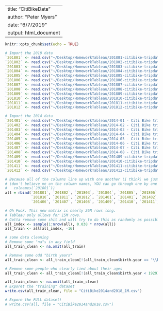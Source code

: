 
---
title: "CitiBikeData"
author: "Peter Myers"
date: "6/7/2019"
output: html_document
---

```r
knitr::opts_chunk$set(echo = TRUE)
```

```r
# Import the 2018 data
`201801` <- read.csv("~/Desktop/HomeworkTableau/201801-citibike-tripdata.csv")
`201802` <- read.csv("~/Desktop/HomeworkTableau/201802-citibike-tripdata.csv")
`201803` <- read.csv("~/Desktop/HomeworkTableau/201803-citibike-tripdata.csv")
`201804` <- read.csv("~/Desktop/HomeworkTableau/201804-citibike-tripdata.csv")
`201805` <- read.csv("~/Desktop/HomeworkTableau/201805-citibike-tripdata.csv")
`201806` <- read.csv("~/Desktop/HomeworkTableau/201806-citibike-tripdata.csv")
`201807` <- read.csv("~/Desktop/HomeworkTableau/201807-citibike-tripdata.csv")
`201808` <- read.csv("~/Desktop/HomeworkTableau/201808-citibike-tripdata.csv")
`201809` <- read.csv("~/Desktop/HomeworkTableau/201809-citibike-tripdata.csv")
`201810` <- read.csv("~/Desktop/HomeworkTableau/201810-citibike-tripdata.csv")
`201811` <- read.csv("~/Desktop/HomeworkTableau/201811-citibike-tripdata.csv")
`201812` <- read.csv("~/Desktop/HomeworkTableau/201812-citibike-tripdata.csv")

# Import the 2014 data
`201401` <- read.csv("~/Desktop/HomeworkTableau/2014-01 - Citi Bike trip data.csv")
`201402` <- read.csv("~/Desktop/HomeworkTableau/2014-02 - Citi Bike trip data.csv")
`201403` <- read.csv("~/Desktop/HomeworkTableau/2014-03 - Citi Bike trip data.csv")
`201404` <- read.csv("~/Desktop/HomeworkTableau/2014-04 - Citi Bike trip data.csv")
`201405` <- read.csv("~/Desktop/HomeworkTableau/2014-05 - Citi Bike trip data.csv")
`201406` <- read.csv("~/Desktop/HomeworkTableau/2014-06 - Citi Bike trip data.csv")
`201407` <- read.csv("~/Desktop/HomeworkTableau/2014-07 - Citi Bike trip data.csv")
`201408` <- read.csv("~/Desktop/HomeworkTableau/2014-08 - Citi Bike trip data.csv")
`201409` <- read.csv("~/Desktop/HomeworkTableau/201409-citibike-tripdata.csv")
`201410` <- read.csv("~/Desktop/HomeworkTableau/201410-citibike-tripdata.csv")
`201411` <- read.csv("~/Desktop/HomeworkTableau/201411-citibike-tripdata.csv")
`201412` <- read.csv("~/Desktop/HomeworkTableau/201412-citibike-tripdata.csv")
```

```r
# Because all of the columns line up with one another (I think) we just need to squish everything together
# (don't believe me on the column names, YOU can go through one by one and check them with the handy command:
#   colnames(`201801`))
all = rbind(`201801`, `201802`, `201803`, `201804`, `201805`, `201806`, `201807`, `201808`, `201809`, 
            `201810`, `201811`, `201812`, `201401`, `201401`, `201402`, `201403`, `201404`, `201405`, 
            `201406`, `201407`, `201408`, `201409`, `201410`, `201411`, `201412`)

# Oh Fuck. This new matrix is nearly 26M rows long. 
# Tableau only allows for 15M rows.
# Gotta remove some shit and will try to do this as randomly as possible so as to not impact any given variable more than the others... let's borrow a bit from machine learning and randomly pull a "training" dataset!
all_index <- sample(1:nrow(all), 0.038 * nrow(all))
all_train <- all[all_index, -16]

# some data cleaning
# Remove some "na"s in any field
all_train_clean <- na.omit(all_train)

# Remove some odd "birth years"
all_train_clean <- all_train_clean[!(all_train_clean$birth.year == "\\N"),]

# Remove some people who clearly lied about their ages
all_train_clean <- all_train_clean[!(all_train_clean$birth.year < 1929),]

all_train_clean <- na.omit(all_train_clean)
# Exporet the "training" dataset
write.csv(all_train_clean, file = "CitiBike2014and2018_1M.csv")

# Expore the FULL dataset!
# write.csv(all, file = "CitiBike2014and2018.csv")

```
